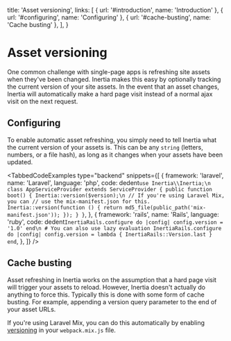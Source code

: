 
  title: 'Asset versioning',
  links: [
    { url: '#introduction', name: 'Introduction' },
    { url: '#configuring', name: 'Configuring' },
    { url: '#cache-busting', name: 'Cache busting' },
  ],
}

# Asset versioning

One common challenge with single-page apps is refreshing site assets when they've been changed. Inertia makes this easy by optionally tracking the current version of your site assets. In the event that an asset changes, Inertia will automatically make a hard page visit instead of a normal ajax visit on the next request.

## Configuring

To enable automatic asset refreshing, you simply need to tell Inertia what the current version of your assets is. This can be any `string` (letters, numbers, or a file hash), as long as it changes when your assets have been updated.

<TabbedCodeExamples
  type="backend"
  snippets={[
    {
      framework: 'laravel',
      name: 'Laravel',
      language: 'php',
      code: dedent`
        use Inertia\\Inertia;\n
        class AppServiceProvider extends ServiceProvider
        {
            public function boot()
            {
              Inertia::version($version);\n
              // If you're using Laravel Mix, you can
              // use the mix-manifest.json for this.
              Inertia::version(function () {
                  return md5_file(public_path('mix-manifest.json'));
              });
            }
        }
      `,
    },
    {
      framework: 'rails',
      name: 'Rails',
      language: 'ruby',
      code: dedent`
        InertiaRails.configure do |config|
          config.version = '1.0'
        end\n
        # You can also use lazy evaluation
        InertiaRails.configure do |config|
          config.version = lambda { InertiaRails::Version.last }
        end
      `,
    },
  ]}
/>

## Cache busting

Asset refreshing in Inertia works on the assumption that a hard page visit will trigger your assets to reload. However, Inertia doesn't actually do anything to force this. Typically this is done with some form of cache busting. For example, appending a version query parameter to the end of your asset URLs.

If you're using Laravel Mix, you can do this automatically by enabling [versioning](https://laravel.com/docs/mix#versioning-and-cache-busting) in your `webpack.mix.js` file.
